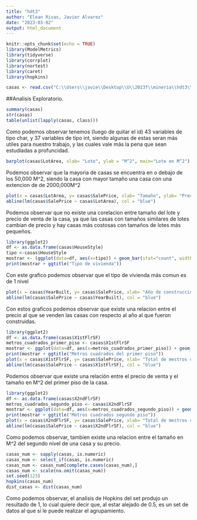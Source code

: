 ---
title: "hdt3"
author: "Elean Rivas, Javier Alvarez"
date: "2023-03-02"
output: html_document
---

```{r setup, include=FALSE}
knitr::opts_chunk$set(echo = TRUE)
library(ModelMetrics)
library(tidyverse)
library(corrplot)
library(nortest)
library(caret)
library(hopkins)
```

```{r}
casas <- read.csv("C:\\Users\\javie\\Desktop\\U\\2023f\\mineria\\hdt3\\train.csv")
```

##Analisis Exploratorio.

```{r}
summary(casas)
str(casas)
table(unlist(lapply(casas, class)))
```
Como podemos observar tenemos (luego de quitar el id) 43 variables de tipo char, y 37 variables de tipo int, siendo algunas de estas seran más utiles para nuestro trabajo, y las cuales vale 
más la pena que sean estudiadas a profuncidad. 

```{r grfBldngCss}
barplot(casas$LotArea, xlab= "Lote", ylab = "M^2", main="Lote en M^2")
```

Podemos observar que la mayoria de casas se encuentra en o debajo de los 50,000 M^2, siendo la casa con mayor tamaño una casa con una extencion de de 2000,000M^2 

```{r }
plot(x = casas$LotArea, y= casas$SalePrice, xlab= "Tamaño", ylab= "Precio de venta", main = "Correlación entre tamaño y precio")
abline(lm(casas$SalePrice ~ casas$LotArea), col = "blue")
```
Podemos observar que no existe una corelacion entre tamaño del lote y precio de venta de la casa, ya que las casas con tamaños similares de lotes cambian de precio y hay casas más costosas con tamaños de lotes más pequeños. 

```{r }
library(ggplot2)
df <- as.data.frame(casas$HouseStyle)
tipo <-casas$HouseStyle
mostrar <- (ggplot(data=df, aes(x=tipo)) + geom_bar(stat="count", width=0.7, fill = "cyan")+theme_minimal())
print(mostrar + ggtitle("Tipo de vivienda"))
```
Con este grafico podemos observar que el tipo de vivienda más comun es de 1 nivel

```{r }


plot(x = casas$YearBuilt, y= casas$SalePrice, xlab= "Año de construccion", ylab= "Precio de venta", main = "Correlación entre precio de la casa y su año de construccion")
abline(lm(casas$SalePrice ~ casas$YearBuilt), col = "blue")
```
Con estos graficos podemos observar que existe una relacion entre el precio al que se venden las casas con respecto al año al que fueron construidas. 

```{r }
library(ggplot2)
df <- as.data.frame(casas$X1stFlrSF)
metros_cuadrados_primer_piso <- casas$X1stFlrSF
mostrar <- ggplot(data=df, aes(x=metros_cuadrados_primer_piso)) + geom_bar(stat="count", width=0.7, fill = "cyan")+theme_minimal()
print(mostrar + ggtitle("Metros cuadrados del primer piso"))
plot(x = casas$X1stFlrSF, y= casas$SalePrice, xlab= "Total de mestros cuadrados del primer piso", ylab= "Precio de venta", main = "Correlación entre precio de venta y total de metros cuadrados \n del primer piso")
abline(lm(casas$SalePrice ~ casas$X1stFlrSF), col = "blue")
```

Podemos observar que existe una relación entre el precio de venta y el tamaño en M^2 del primer piso de la casa. 

```{r }
library(ggplot2)
df <- as.data.frame(casas$X2ndFlrSF)
metros_cuadrados_segundo_piso <- casas$X2ndFlrSF
mostrar <- ggplot(data=df, aes(x=metros_cuadrados_segundo_piso)) + geom_bar(stat="count", width=0.7, fill = "cyan")+theme_minimal()
print(mostrar + ggtitle("Metros cuadrados segundo piso"))
plot(x = casas$X2ndFlrSF, y= casas$SalePrice, xlab= "Total de mestros cuadrados del segundo piso", ylab= "Precio de venta", main = "Correlación entre precio de venta y total de metros cuadrados \n del segundo piso")
abline(lm(casas$SalePrice ~ casas$X2ndFlrSF), col = "blue")
```
Como podemos observar, tambien existe una relacion entre el tamaño en M^2 del segundo nivel de una casa y su precio. 

```{r }
casas_num <- sapply(casas, is.numeric)
casas_num <- select_if(casas, is.numeric)
casas_num <- casas_num[complete.cases(casas_num),]
casas_num <- scale(na.omit(casas_num))
set.seed(123)
hopkins(casas_num)
dist_casas <- dist(casas_num)

```

Como podemos observar, el analisis de Hopkins del set produjo un resultado de 1, lo cual quiere decir que, al estar alejado de 0.5, es un set de datos al que si le puede realizar el agrupamiento. 